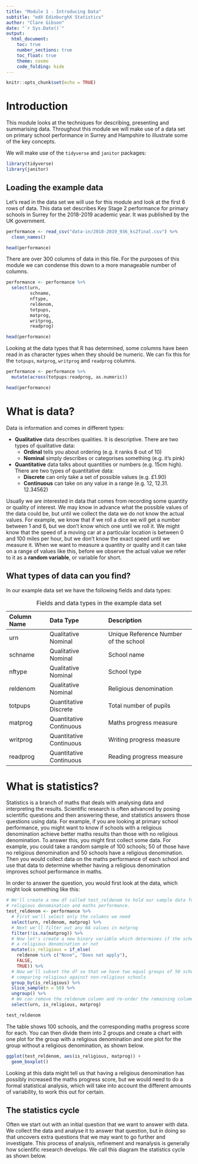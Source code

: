 ```yaml
---
title: "Module 1 - Introducing Data"
subtitle: "edX EdinburghX Statistics"
author: "Clare Gibson"
date: "`r Sys.Date()`"
output: 
  html_document:
    toc: true
    number_sections: true
    toc_float: true
    theme: cosmo
    code_folding: hide
---
```


```r
knitr::opts_chunk$set(echo = TRUE)
```

# Introduction
This module looks at the techniques for describing, presenting and summarising data. Throughout this module we will make use of a data set on primary school performance in Surrey and Hampshire to illustrate some of the key concepts.

We will make use of the `tidyverse` and `janitor` packages:
```r
library(tidyverse)
library(janitor)
```

## Loading the example data
Let's read in the data set we will use for this module and look at the first 6 rows of data. This data set describes Key Stage 2 performance for primary schools in Surrey for the 2018-2019 academic year. It was published by the UK government.
```r
performance <- read_csv("data-in/2018-2019_936_ks2final.csv") %>% 
  clean_names()

head(performance)
```

There are over 300 columns of data in this file. For the purposes of this module we can condense this down to a more manageable number of columns.
```r
performance <- performance %>% 
  select(urn,
         schname,
         nftype,
         reldenom,
         totpups,
         matprog,
         writprog,
         readprog)

head(performance)
```

Looking at the data types that R has determined, some columns have been read in as character types when they should be numeric. We can fix this for the `totpups`, `matprog`, `writprog` and `readprog` columns.
```r
performance <- performance %>% 
  mutate(across(totpups:readprog, as.numeric))

head(performance)
```

# What is data?
Data is information and comes in different types:

* **Qualitative** data describes qualities. It is descriptive. There are two types of qualitative data:
    + **Ordinal** tells you about ordering (e.g. it ranks 8 out of 10)
    + **Nominal** simply describes or categorises something (e.g. it's pink)
* **Quantitative** data talks about quantities or numbers (e.g. 15cm high). There are two types of quantitative data:
    + **Discrete** can only take a set of possible values (e.g. £1.90)
    + **Continuous** can take on any value in a range (e.g. 12, 12.31. 12.34562)

Usually we are interested in data that comes from recording some quantity or quality of interest. We may know in advance what the possible values of the data could be, but until we collect the data we do not know the actual values. For example, we know that if we roll a dice we will get a number between 1 and 6, but we don't know which one until we roll it. We might know that the speed of a moving car at a particular location is between 0 and 100 miles per hour, but we don't know the exact speed until we measure it. When we want to measure a quantity or quality and it can take on a range of values like this, before we observe the actual value we refer to it as a **random variable**, or variable for short.

## What types of data can you find?
In our example data set we have the following fields and data types:

Column Name     Data Type               Description
--------------- ----------------------  -----------------
urn             Qualitative Nominal     Unique Reference Number of the school
schname         Qualitative Nominal     School name
nftype          Qualitative Nominal     School type
reldenom        Qualitative Nominal     Religious denomination
totpups         Quantitative Discrete   Total number of pupils
matprog         Quantitative Continuous Maths progress measure
writprog        Quantitative Continuous Writing progress measure
readprog        Quantitative Continuous Reading progress measure

Table: Fields and data types in the example data set

# What is statistics?
Statistics is a branch of maths that deals with analysing data and interpreting the results. Scientific research is often advanced by posing scientific questions and then answering these, and statistics answers those questions using data. For example, if you are looking at primary school performance, you might want to know if schools with a religious denomination achieve better maths results than those with no religious denomination. To answer this, you might first collect some data. For example, you could take a random sample of 100 schools; 50 of those have no religious denomination and 50 schools have a religious denomination. Then you would collect data on the maths performance of each school and use that data to determine whether having a religious denomination improves school performance in maths.

In order to answer the question, you would first look at the data, which might look something like this:

```r
# We'll create a new df called test_reldenom to hold our sample data for
# religious denomination and maths performance.
test_reldenom <- performance %>% 
  # First we'll select only the columns we need
  select(urn, reldenom, matprog) %>% 
  # Next we'll filter out any NA values in matprog
  filter(!is.na(matprog)) %>% 
  # Now let's create a new binary variable which determines if the school has
  # a religious denomination or not
  mutate(is_religious = if_else(
    reldenom %in% c("None", "Does not apply"),
    FALSE,
    TRUE)) %>% 
  # Now we'll subset the df so that we have two equal groups of 50 schools,
  # comparing religious against non-religious schools
  group_by(is_religious) %>% 
  slice_sample(n = 50) %>% 
  ungroup() %>% 
  # We can remove the reldenom column and re-order the remaining columns
  select(urn, is_religious, matprog)

test_reldenom
```

The table shows 100 schools, and the corresponding maths progress score for each. You can then divide them into 2 groups and create a chart with one plot for the group with a religious denomination and one plot for the group without a religious denomination, as shown below.
```r
ggplot(test_reldenom, aes(is_religious, matprog)) +
  geom_boxplot()
```

Looking at this data might tell us that having a religious denomination has possibly increased the maths progress score, but we would need to do a formal statistical analysis, which will take into account the different amounts of variability, to work this out for certain.

## The statistics cycle
Often we start out with an initial question that we want to answer with data. We collect the data and analyse it to answer that question, but in doing so that uncovers extra questions that we may want to go further and investigate. This process of analysis, refinement and reanalysis is generally how scientific research develops. We call this diagram the statistics cycle as shown below.